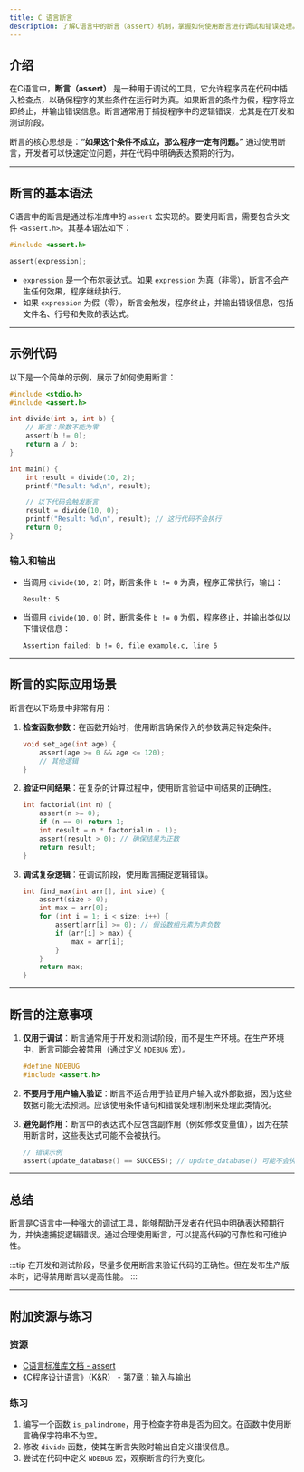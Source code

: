 ```yaml
---
title: C 语言断言
description: 了解C语言中的断言（assert）机制，掌握如何使用断言进行调试和错误处理。
---
```


## 介绍

在C语言中，**断言（assert）** 是一种用于调试的工具，它允许程序员在代码中插入检查点，以确保程序的某些条件在运行时为真。如果断言的条件为假，程序将立即终止，并输出错误信息。断言通常用于捕捉程序中的逻辑错误，尤其是在开发和测试阶段。

断言的核心思想是：**“如果这个条件不成立，那么程序一定有问题。”** 通过使用断言，开发者可以快速定位问题，并在代码中明确表达预期的行为。

---

## 断言的基本语法

C语言中的断言是通过标准库中的 `assert` 宏实现的。要使用断言，需要包含头文件 `<assert.h>`。其基本语法如下：

```c
#include <assert.h>

assert(expression);
```

- `expression` 是一个布尔表达式。如果 `expression` 为真（非零），断言不会产生任何效果，程序继续执行。
- 如果 `expression` 为假（零），断言会触发，程序终止，并输出错误信息，包括文件名、行号和失败的表达式。

---

## 示例代码

以下是一个简单的示例，展示了如何使用断言：

```c
#include <stdio.h>
#include <assert.h>

int divide(int a, int b) {
    // 断言：除数不能为零
    assert(b != 0);
    return a / b;
}

int main() {
    int result = divide(10, 2);
    printf("Result: %d\n", result);

    // 以下代码会触发断言
    result = divide(10, 0);
    printf("Result: %d\n", result); // 这行代码不会执行
    return 0;
}
```

### 输入和输出

- 当调用 `divide(10, 2)` 时，断言条件 `b != 0` 为真，程序正常执行，输出：
  ```
  Result: 5
  ```
- 当调用 `divide(10, 0)` 时，断言条件 `b != 0` 为假，程序终止，并输出类似以下错误信息：
  ```
  Assertion failed: b != 0, file example.c, line 6
  ```

---

## 断言的实际应用场景

断言在以下场景中非常有用：

1. **检查函数参数**：在函数开始时，使用断言确保传入的参数满足特定条件。
   ```c
   void set_age(int age) {
       assert(age >= 0 && age <= 120);
       // 其他逻辑
   }
   ```

2. **验证中间结果**：在复杂的计算过程中，使用断言验证中间结果的正确性。
   ```c
   int factorial(int n) {
       assert(n >= 0);
       if (n == 0) return 1;
       int result = n * factorial(n - 1);
       assert(result > 0); // 确保结果为正数
       return result;
   }
   ```

3. **调试复杂逻辑**：在调试阶段，使用断言捕捉逻辑错误。
   ```c
   int find_max(int arr[], int size) {
       assert(size > 0);
       int max = arr[0];
       for (int i = 1; i < size; i++) {
           assert(arr[i] >= 0); // 假设数组元素为非负数
           if (arr[i] > max) {
               max = arr[i];
           }
       }
       return max;
   }
   ```

---

## 断言的注意事项

1. **仅用于调试**：断言通常用于开发和测试阶段，而不是生产环境。在生产环境中，断言可能会被禁用（通过定义 `NDEBUG` 宏）。
   ```c
   #define NDEBUG
   #include <assert.h>
   ```

2. **不要用于用户输入验证**：断言不适合用于验证用户输入或外部数据，因为这些数据可能无法预测。应该使用条件语句和错误处理机制来处理此类情况。

3. **避免副作用**：断言中的表达式不应包含副作用（例如修改变量值），因为在禁用断言时，这些表达式可能不会被执行。
   ```c
   // 错误示例
   assert(update_database() == SUCCESS); // update_database() 可能不会执行
   ```

---

## 总结

断言是C语言中一种强大的调试工具，能够帮助开发者在代码中明确表达预期行为，并快速捕捉逻辑错误。通过合理使用断言，可以提高代码的可靠性和可维护性。

:::tip
在开发和测试阶段，尽量多使用断言来验证代码的正确性。但在发布生产版本时，记得禁用断言以提高性能。
:::

---

## 附加资源与练习

### 资源
- [C语言标准库文档 - assert](https://en.cppreference.com/w/c/error/assert)
- 《C程序设计语言》（K&R） - 第7章：输入与输出

### 练习
1. 编写一个函数 `is_palindrome`，用于检查字符串是否为回文。在函数中使用断言确保字符串不为空。
2. 修改 `divide` 函数，使其在断言失败时输出自定义错误信息。
3. 尝试在代码中定义 `NDEBUG` 宏，观察断言的行为变化。